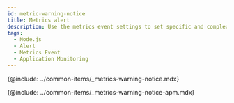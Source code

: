 ```yaml
---
id: metric-warning-notice
title: Metrics alert
description: Use the metrics event settings to set specific and complex events.
tags:
  - Node.js
  - Alert
  - Metrics Event
  - Application Monitoring
---
```


{@include: ../common-items/_metrics-warning-notice.mdx} 

{@include: ../common-items/_metrics-warning-notice-apm.mdx} 
